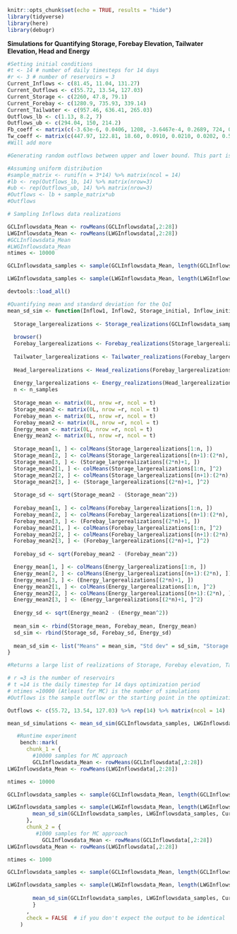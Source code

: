 ```r
knitr::opts_chunk$set(echo = TRUE, results = "hide")
library(tidyverse)
library(here)
library(debugr)
```

**Simulations for Quantifying Storage, Forebay Elevation, Tailwater Elevation, Head and Energy**
```r
#Setting initial conditions
#t <- 14 # number of daily timesteps for 14 days
#r <- 3 # number of reservoirs = 3 
Current_Inflows <- c(81.45, 11.04, 131.27) 
Current_Outflows <- c(55.72, 13.54, 127.03)
Current_Storage <- c(2260, 47.8, 79.1)
Current_Forebay <- c(1280.9, 735.93, 339.14)
Current_Tailwater <- c(957.46, 636.41, 265.03)
Outflows_lb <- c(1.13, 8.2, 7)
Outflows_ub <- c(294.04, 150, 214.2) 
Fb_coeff <- matrix(c(-3.63e-6, 0.0406, 1208, -3.6467e-4, 0.2689, 724, 0, 0.0571, 334.5), nrow = 3, ncol = 3, byrow = TRUE)
Tw_coeff <- matrix(c(447.97, 122.81, 18.60, 0.0910, 0.0210, 0.0202, 0.5286, 0.8060, 0.9234), nrow = 3, ncol = 3, byrow = TRUE)
#Will add more
```

```r
#Generating random outflows between upper and lower bound. This part is temporary as when we code the optimization part, this data will be generated from the optimization algorithm.

#Assuming uniform distribution
#sample_matrix <- runif(n = 3*14) %>% matrix(ncol = 14)
#lb <- rep(Outflows_lb, 14) %>% matrix(nrow=3)
#ub <- rep(Outflows_ub, 14) %>% matrix(nrow=3)
#Outflows <- lb + sample_matrix*ub
#Outflows
```

```r

# Sampling Inflows data realizations 

GCLInflowsdata_Mean <- rowMeans(GCLInflowsdata[,2:28])
LWGInflowsdata_Mean <- rowMeans(LWGInflowsdata[,2:28])
#GCLInflowsdata_Mean
#LWGInflowsdata_Mean
ntimes <- 10000

GCLInflowsdata_samples <- sample(GCLInflowsdata_Mean, length(GCLInflowsdata_Mean)*ntimes,  replace = TRUE) %>% matrix(nrow = ntimes)

LWGInflowsdata_samples <- sample(LWGInflowsdata_Mean, length(LWGInflowsdata_Mean)*ntimes,  replace = TRUE) %>% matrix(nrow = ntimes)
```
```r
devtools::load_all()
```


```r
#Quantifying mean and standard deviation for the QoI
mean_sd_sim <- function(Inflow1, Inflow2, Storage_initial, Inflow_initial, Outflow_initial,  Forebay_initial, Tailwater_initial, Outflows, Fb_coeff, Tw_coeff, delta_t, efficieny, t, r, n_samples){
  
  Storage_largerealizations <- Storage_realizations(GCLInflowsdata_samples, LWGInflowsdata_samples, Current_Storage, Current_Inflows, Current_Outflows, Outflows, delta_t, t, n_samples)
  
  browser()
  Forebay_largerealizations <- Forebay_realizations(Storage_largerealizations, Fb_coeff, t, n_samples)
  
  Tailwater_largerealizations <- Tailwater_realizations(Forebay_largerealizations, Current_Outflows, Current_Forebay, Current_Tailwater, Tw_coeff, Outflows, t, n_samples)
  
  Head_largerealizations <- Head_realizations(Forebay_largerealizations, Tailwater_largerealizations)
  
  Energy_largerealizations <- Energy_realizations(Head_largerealizations, Outflows, efficieny, n_samples)
  n <- n_samples
  
  Storage_mean <- matrix(0L, nrow =r, ncol = t)
  Storage_mean2 <- matrix(0L, nrow =r, ncol = t)
  Forebay_mean <- matrix(0L, nrow =r, ncol = t)
  Forebay_mean2 <- matrix(0L, nrow =r, ncol = t)
  Energy_mean <- matrix(0L, nrow =r, ncol = t)
  Energy_mean2 <- matrix(0L, nrow =r, ncol = t)
  
  Storage_mean[1, ] <- colMeans(Storage_largerealizations[1:n, ])
  Storage_mean[2, ] <- colMeans(Storage_largerealizations[(n+1):(2*n), ])
  Storage_mean[3, ] <- (Storage_largerealizations[(2*n)+1, ])
  Storage_mean2[1, ] <- colMeans(Storage_largerealizations[1:n, ]^2)
  Storage_mean2[2, ] <- colMeans(Storage_largerealizations[(n+1):(2*n), ]^2)
  Storage_mean2[3, ] <- (Storage_largerealizations[(2*n)+1, ]^2)
  
  Storage_sd <- sqrt(Storage_mean2 - (Storage_mean^2))
    
  Forebay_mean[1, ] <- colMeans(Forebay_largerealizations[1:n, ])
  Forebay_mean[2, ] <- colMeans(Forebay_largerealizations[(n+1):(2*n), ])
  Forebay_mean[3, ] <- (Forebay_largerealizations[(2*n)+1, ])
  Forebay_mean2[1, ] <- colMeans(Forebay_largerealizations[1:n, ]^2)
  Forebay_mean2[2, ] <- colMeans(Forebay_largerealizations[(n+1):(2*n), ]^2)
  Forebay_mean2[3, ] <- (Forebay_largerealizations[(2*n)+1, ]^2)
  
  Forebay_sd <- sqrt(Forebay_mean2 - (Forebay_mean^2))

  Energy_mean[1, ] <- colMeans(Energy_largerealizations[1:n, ])
  Energy_mean[2, ] <- colMeans(Energy_largerealizations[(n+1):(2*n), ])
  Energy_mean[3, ] <- (Energy_largerealizations[(2*n)+1, ])
  Energy_mean2[1, ] <- colMeans(Energy_largerealizations[1:n, ]^2)
  Energy_mean2[2, ] <- colMeans(Energy_largerealizations[(n+1):(2*n), ]^2)
  Energy_mean2[3, ] <- (Energy_largerealizations[(2*n)+1, ]^2)
  
  Energy_sd <- sqrt(Energy_mean2 - (Energy_mean^2))
  
  mean_sim <- rbind(Storage_mean, Forebay_mean, Energy_mean)
  sd_sim <- rbind(Storage_sd, Forebay_sd, Energy_sd)
  
  mean_sd_sim <- list("Means" = mean_sim, "Std dev" = sd_sim, "Storage realizations" = Storage_largerealizations, "Forebay realizations" = Forebay_largerealizations, "Tailwater realizations" = Tailwater_largerealizations, "Head realizations" = Head_largerealizations, "Energy_realizations" = Energy_largerealizations)
}


```


```r
#Returns a large list of realizations of Storage, Forebay elevation, Tailwater, Head, Energy with the resepctive means and standard deviations of those Quantity of Interest for each reservoirs. This is required to validate the constraints and evaluate the objective functions in the Robust optimization model

# r =3 is the number of reservoirs
# t =14 is the daily timestep for 14 days optimization period
# ntimes =10000 (Atleast for MC) is the number of simulations
#Outflows is the sample outflow or the starting point in the optimization

Outflows <- c(55.72, 13.54, 127.03) %>% rep(14) %>% matrix(ncol = 14)

mean_sd_simulations <- mean_sd_sim(GCLInflowsdata_samples, LWGInflowsdata_samples, Current_Storage, Current_Inflows, Current_Outflows, Current_Forebay, Current_Tailwater, Outflows, Fb_coeff, Tw_coeff, delta_t=1, efficieny=0.75, t=14, r=3, ntimes)

```
```r
   #Runtime experiment
    bench::mark(
      chunk_1 = {
        #10000 samples for MC approach
        GCLInflowsdata_Mean <- rowMeans(GCLInflowsdata[,2:28])
LWGInflowsdata_Mean <- rowMeans(LWGInflowsdata[,2:28])

ntimes <- 10000

GCLInflowsdata_samples <- sample(GCLInflowsdata_Mean, length(GCLInflowsdata_Mean)*ntimes,  replace = TRUE) %>% matrix(nrow = ntimes)

LWGInflowsdata_samples <- sample(LWGInflowsdata_Mean, length(LWGInflowsdata_Mean)*ntimes,  replace = TRUE) %>% matrix(nrow = ntimes)
        mean_sd_sim(GCLInflowsdata_samples, LWGInflowsdata_samples, Current_Storage, Current_Inflows, Current_Outflows, Current_Forebay, Current_Tailwater, Outflows, Fb_coeff, Tw_coeff, delta_t=1, efficieny=0.75, t=14, r=3, ntimes)
      },
      chunk_2 = {
         #1000 samples for MC approach
           GCLInflowsdata_Mean <- rowMeans(GCLInflowsdata[,2:28])
LWGInflowsdata_Mean <- rowMeans(LWGInflowsdata[,2:28])

ntimes <- 1000

GCLInflowsdata_samples <- sample(GCLInflowsdata_Mean, length(GCLInflowsdata_Mean)*ntimes,  replace = TRUE) %>% matrix(nrow = ntimes)

LWGInflowsdata_samples <- sample(LWGInflowsdata_Mean, length(LWGInflowsdata_Mean)*ntimes,  replace = TRUE) %>% matrix(nrow = ntimes)
        
        mean_sd_sim(GCLInflowsdata_samples, LWGInflowsdata_samples, Current_Storage, Current_Inflows, Current_Outflows, Current_Forebay, Current_Tailwater, Outflows, Fb_coeff, Tw_coeff, delta_t=1, efficieny=0.75, t=14, r=3, ntimes)
        }
      ,
      check = FALSE  # if you don't expect the output to be identical
    )
```

